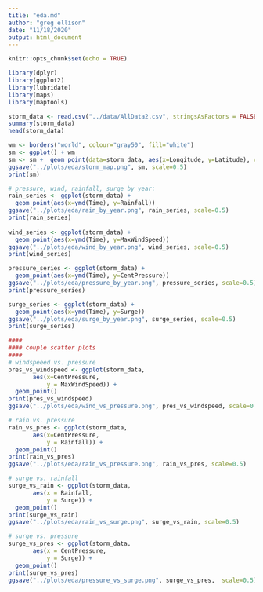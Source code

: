 ```yaml
---
title: "eda.md"
author: "greg ellison"
date: "11/18/2020"
output: html_document
---
```


```r
knitr::opts_chunk$set(echo = TRUE)

library(dplyr)
library(ggplot2)
library(lubridate)
library(maps)
library(maptools)

storm_data <- read.csv("../data/AllData2.csv", stringsAsFactors = FALSE)
summary(storm_data)
head(storm_data)

```

```r
wm <- borders("world", colour="gray50", fill="white")
sm <- ggplot() + wm
sm <- sm +  geom_point(data=storm_data, aes(x=Longitude, y=Latitude), color="red", alpha=0.5)
ggsave("../plots/eda/storm_map.png", sm, scale=0.5)
print(sm)
```

```r
# pressure, wind, rainfall, surge by year:
rain_series <- ggplot(storm_data) + 
  geom_point(aes(x=ymd(Time), y=Rainfall))
ggsave("../plots/eda/rain_by_year.png", rain_series, scale=0.5) 
print(rain_series)
 
wind_series <- ggplot(storm_data) + 
  geom_point(aes(x=ymd(Time), y=MaxWindSpeed))
ggsave("../plots/eda/wind_by_year.png", wind_series, scale=0.5) 
print(wind_series)

pressure_series <- ggplot(storm_data) + 
  geom_point(aes(x=ymd(Time), y=CentPressure)) 
ggsave("../plots/eda/pressure_by_year.png", pressure_series, scale=0.5) 
print(pressure_series)

surge_series <- ggplot(storm_data) + 
  geom_point(aes(x=ymd(Time), y=Surge))
ggsave("../plots/eda/surge_by_year.png", surge_series, scale=0.5) 
print(surge_series)

```


```r
 
####
#### couple scatter plots
####
# windspeeed vs. pressure
pres_vs_windspeed <- ggplot(storm_data,
       aes(x=CentPressure,
           y = MaxWindSpeed)) + 
  geom_point()
print(pres_vs_windspeed)
ggsave("../plots/eda/wind_vs_pressure.png", pres_vs_windspeed, scale=0.5)

# rain vs. pressure
rain_vs_pres <- ggplot(storm_data,
       aes(x=CentPressure,
           y = Rainfall)) + 
  geom_point()
print(rain_vs_pres)
ggsave("../plots/eda/rain_vs_pressure.png", rain_vs_pres, scale=0.5)

# surge vs. rainfall
surge_vs_rain <- ggplot(storm_data,
       aes(x = Rainfall,
           y = Surge)) + 
  geom_point()
print(surge_vs_rain)
ggsave("../plots/eda/rain_vs_surge.png", surge_vs_rain, scale=0.5)

# surge vs. pressure
surge_vs_pres <- ggplot(storm_data,
       aes(x = CentPressure,
           y = Surge)) + 
  geom_point()
print(surge_vs_pres)
ggsave("../plots/eda/pressure_vs_surge.png", surge_vs_pres,  scale=0.5)
```
